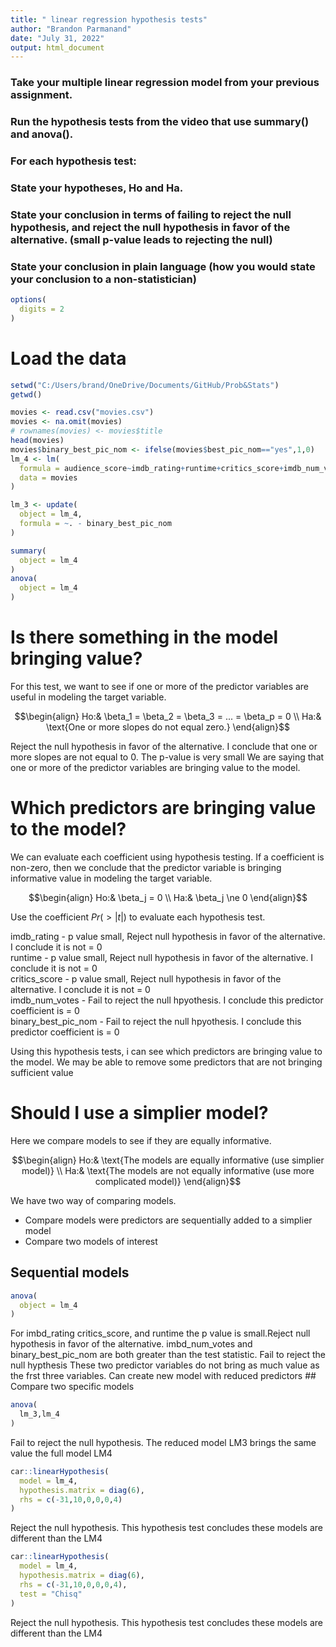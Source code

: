 ```yaml
---
title: " linear regression hypothesis tests"
author: "Brandon Parmanand"
date: "July 31, 2022"
output: html_document
---
```

### Take your multiple linear regression model from your previous assignment.

### Run the hypothesis tests from the video that use summary() and anova().

### For each hypothesis test:

### State your hypotheses, Ho and Ha.
### State your conclusion in terms of failing to reject the null hypothesis, and reject the null hypothesis in favor of the alternative. (small p-value leads to rejecting the null)
### State your conclusion in plain language (how you would state your conclusion to a non-statistician)

```r
options(
  digits = 2
)
```

# Load the data


```r
setwd("C:/Users/brand/OneDrive/Documents/GitHub/Prob&Stats")
getwd()

movies <- read.csv("movies.csv")
movies <- na.omit(movies)
# rownames(movies) <- movies$title
head(movies)
movies$binary_best_pic_nom <- ifelse(movies$best_pic_nom=="yes",1,0)
lm_4 <- lm(
  formula = audience_score~imdb_rating+runtime+critics_score+imdb_num_votes+binary_best_pic_nom,
  data = movies
)

lm_3 <- update(
  object = lm_4,
  formula = ~. - binary_best_pic_nom
)

```




```r
summary(
  object = lm_4
)
anova(
  object = lm_4
)
```


# Is there something in the model bringing value?

For this test, we want to see if one or more of the predictor variables are useful in modeling the target variable.

$$\begin{align}
Ho:& \beta_1 = \beta_2 = \beta_3 = ... = \beta_p = 0 \\
Ha:& \text{One or more slopes do not equal zero.}
\end{align}$$


Reject the null hypothesis in favor of the alternative. I conclude that one or more slopes are not equal to 0. The p-value is very small
We are saying that one or more of the predictor variables are bringing value to the model.


# Which predictors are bringing value to the model?

We can evaluate each coefficient using hypothesis testing. If a coefficient is non-zero, then we conclude that the predictor variable is bringing informative value in modeling the target variable.

$$\begin{align}
Ho:& \beta_j = 0 \\
Ha:& \beta_j \ne 0
\end{align}$$

Use the coefficient $Pr(>|t|)$ to evaluate each hypothesis test.

imdb_rating - p value small, Reject null hypothesis in favor of the alternative. I conclude it is not = 0        
runtime - p value small, Reject null hypothesis in favor of the alternative. I conclude it is not = 0            
critics_score - p value small, Reject null hypothesis in favor of the alternative. I conclude it is not = 0       
imdb_num_votes  - Fail to reject the null hpyothesis. I conclude this predictor coefficient is = 0       
binary_best_pic_nom - Fail to reject the null hpyothesis. I conclude this predictor coefficient is = 0 

Using this hypothesis tests, i can see which predictors are bringing value to the model. We may be able to remove some predictors that are not bringing sufficient value

# Should I use a simplier model?

Here we compare models to see if they are equally informative.

$$\begin{align}
Ho:& \text{The models are equally informative (use simplier model)} \\
Ha:& \text{The models are not equally informative (use more complicated model)}
\end{align}$$

We have two way of comparing models.

* Compare models were predictors are sequentially added to a simplier model
* Compare two models of interest

## Sequential models

```r

anova(
  object = lm_4
)
```
For imbd_rating critics_score, and runtime the p value is small.Reject null hypothesis in favor of the alternative. imbd_num_votes and binary_best_pic_nom are both greater than the test statistic. Fail to reject the null hypthesis
These two predictor variables do not bring as much value as the frst three variables. Can create new model with reduced predictors
## Compare two specific models 

```r
anova(
  lm_3,lm_4
)
```
Fail to reject the null hypothesis. The reduced model LM3 brings the same value the full model LM4



```r
car::linearHypothesis(
  model = lm_4,
  hypothesis.matrix = diag(6),
  rhs = c(-31,10,0,0,0,4)
)
```

Reject the null hypothesis. This hypothesis test concludes these models are different than the LM4

```r
car::linearHypothesis(
  model = lm_4,
  hypothesis.matrix = diag(6),
  rhs = c(-31,10,0,0,0,4),
  test = "Chisq"
)
```

Reject the null hypothesis. This hypothesis test concludes these models are different than the LM4





